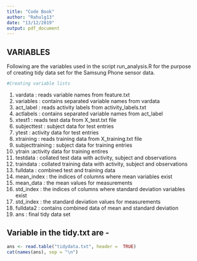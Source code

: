 ```yaml
---
title: "Code Book"
author: "Rahulg13"
date: "13/12/2019"
output: pdf_document
---
```


## **VARIABLES**
Following are the variables used in the script run_analysis.R for the purpose of creating tidy data set for the Samsung Phone sensor data.

```r
#Creating variable lists
```
1. vardata : reads variable names from feature.txt 
2. variables : contains separated variable names from vardata
3. act_label : reads activity labels from activity_labels.txt
4. actlabels : contains separated variable names from act_label
5. xtest1 : reads test data from X_test.txt file
6. subjecttest : subject data for test entries 
7. ytest : activity data for test entries
8. xtraining : reads training data from X_training.txt file
9. subjecttraining : subject data for training entries 
10. ytrain :activity data for training entires
11. testdata : collated test data with activity, subject and observations
12. traindata : collated training data with activity, subject and observations
13. fulldata : combined test and training data
14. mean_index : the indices of columns where mean variables exist
15. mean_data : the mean values for measurements
16. std_index : the indices of columns where standard deviation variables exist
17. std_index : the standard deviation values for measurements
18. fulldata2 : contains combined data of mean and standard deviation
19. ans : final tidy data set 

## Variable in the tidy.txt are - 

```r
ans <- read.table("tidydata.txt", header =  TRUE)
cat(names(ans), sep = "\n")
```